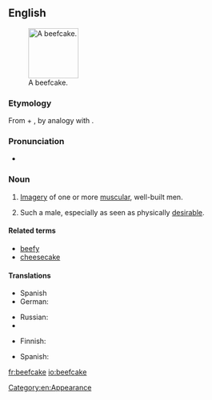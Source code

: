 ==English==
{{was wotd|2011|October|10}}
{{wikipedia}}
[[File:Carlsons.jpg|thumb|100px|A beefcake.]]

===Etymology===
From {{term|beef}} + {{term|cake}}, by analogy with {{term|cheesecake||(slang) an image of a sexy young woman}}.

===Pronunciation===
* {{IPA|/ˈbiːfˌkeɪk/}}
{{audio|En-us-ncalif-beefcake2.ogg|Audio (US, Northern California)}}

===Noun===
{{en-noun}}

# {{informal|uncountable}} [[imagery|Imagery]] of one or more [[muscular]], well-built men.
# {{informal|countable}} Such a male, especially as seen as physically [[desirable]].

====Related terms====
* [[beefy]]
* [[cheesecake]]

====Translations====
{{trans-top|imagery of muscular men}}
* Spanish {{t|es|músculo|m}}
* German: {{t|de|Muskelprotz|m}}
{{trans-mid}}
* Russian: {{t|ru|бифкейк|m|tr=|sc=Cyrl}}
* {{trreq|es}}
{{trans-bottom}}

{{trans-top|muscular, desirable man}}
* Finnish: {{t|fi|lihaskimppu}}
{{trans-mid}}
* Spanish: {{t|es|galanes|m|p}}
{{trans-bottom}}

[[Category:en:Appearance]]

[[fr:beefcake]]
[[io:beefcake]]